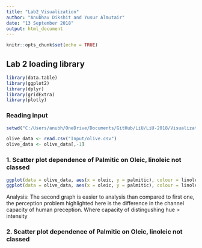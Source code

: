 ```yaml
---
title: "Lab2_Visualization"
author: "Anubhav Dikshit and Yusur Almutair"
date: "13 September 2018"
output: html_document
---
```


```r
knitr::opts_chunk$set(echo = TRUE)
```

## Lab 2 loading library

```r
library(data.table)
library(ggplot2)
library(dplyr)
library(gridExtra)
library(plotly)
```

### Reading input 
```r
setwd("C:/Users/anubh/OneDrive/Documents/GitHub/LiU/LiU-2018/Visualization/Assignment_2/")

olive_data <- read.csv("Input/olive.csv")
olive_data <- olive_data[,-1]
```

### 1. Scatter plot dependence of Palmitic on Oleic, linoleic not classed
```r
ggplot(data = olive_data, aes(x = oleic, y = palmitic), colour = linoleic) + geom_point(aes(colour = linoleic))
ggplot(data = olive_data, aes(x = oleic, y = palmitic), colour = linoleic) + geom_point(aes(colour = cut_interval(linoleic, n = 4)))
```
Analysis: The second graph is easier to analysis than compared to first one, the perception
problem highlighted here is the difference in the channel capacity of human preception. Where capacity of distingushing hue > intensity 

### 2. Scatter plot dependence of Palmitic on Oleic, linoleic not classed
